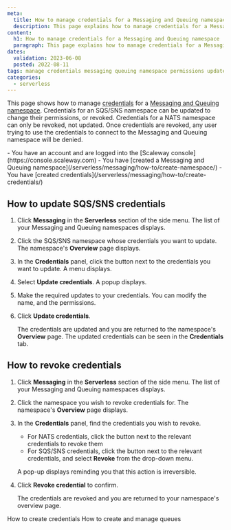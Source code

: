 ```yaml
---
meta:
  title: How to manage credentials for a Messaging and Queuing namespace
  description: This page explains how to manage credentials for a Messaging and Queuing namespace
content:
  h1: How to manage credentials for a Messaging and Queuing namespace
  paragraph: This page explains how to manage credentials for a Messaging and Queuing namespace
dates:
  validation: 2023-06-08
  posted: 2022-08-11 
tags: manage credentials messaging queuing namespace permissions update revoke 
categories:
  - serverless 
---
```


This page shows how to manage [credentials](/serverless/messaging/concepts/#namespace) for a [Messaging and Queuing namespace](/serverless/messaging/concepts/#namespace). Credentials for an SQS/SNS namespace can be updated to change their permissions, or revoked. Credentials for a NATS namespace can only be revoked, not updated. Once credentials are revoked, any user trying to use the credentials to connect to the Messaging and Queuing namespace will be denied.

<Macro id="iam-requirements" />

<Message type="requirement">
  - You have an account and are logged into the [Scaleway console](https://console.scaleway.com)
  - You have [created a Messaging and Queuing namespace](/serverless/messaging/how-to/create-namespace/)
  - You have [created credentials](/serverless/messaging/how-to/create-credentials/)
</Message>

## How to update SQS/SNS credentials

1. Click **Messaging** in the **Serverless** section of the side menu. The list of your Messaging and Queuing namespaces displays.
2. Click the SQS/SNS namespace whose credentials you want to update. The namespace's **Overview** page displays.
3. In the **Credentials** panel, click the <Icon name="more" /> button next to the credentials you want to update. A menu displays.
    <Lightbox src="scaleway-update-credentials.webp" alt="" />
4. Select **Update credentials**. A popup displays.
    <Lightbox src="scaleway-update-credentials-popup.webp" alt="" />
5. Make the required updates to your credentials. You can modify the name, and the permissions.
6. Click **Update credentials**.

    The credentials are updated and you are returned to the namespace's **Overview** page. The updated credentials can be seen in the **Credentials** tab.


## How to revoke credentials

1. Click **Messaging** in the **Serverless** section of the side menu. The list of your Messaging and Queuing namespaces displays.
2. Click the namespace you wish to revoke credentials for. The namespace's **Overview** page displays.
3. In the **Credentials** panel, find the credentials you wish to revoke.
    - For NATS credentials, click the <Icon name="delete" /> button next to the relevant credentials to revoke them
    - For SQS/SNS credentials, click the <Icon name="more" /> button next to the relevant credentials, and select **Revoke** from the drop-down menu.

    A pop-up displays reminding you that this action is irreversible. 
4. Click **Revoke credential** to confirm. 

    The credentials are revoked and you are returned to your namespace's overview page.


<Navigation title="See Also">
  <PreviousButton to="/serverless/messaging/how-to/create-credentials/">How to create credentials</PreviousButton>
  <NextButton to="/serverless/messaging/how-to/create-manage-queues/">How to create and manage queues</NextButton>
</Navigation>
